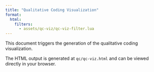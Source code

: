 ```yaml
---
title: "Qualitative Coding Visualization"
format:
  html:
    filters:
      - assets/qc-viz/qc-viz-filter.lua
---
```


This document triggers the generation of the qualitative coding visualization.

The HTML output is generated at `qc/qc-viz.html` and can be viewed directly in your browser.
